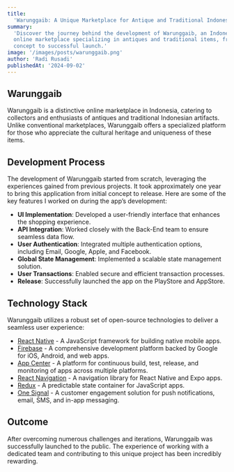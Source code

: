 ```yaml
---
title:
  'Warunggaib: A Unique Marketplace for Antique and Traditional Indonesian Items'
summary:
  'Discover the journey behind the development of Warunggaib, an Indonesian
  online marketplace specializing in antiques and traditional items, from
  concept to successful launch.'
image: '/images/posts/warunggaib.png'
author: 'Radi Rusadi'
publishedAt: '2024-09-02'
---
```


## Warunggaib

Warunggaib is a distinctive online marketplace in Indonesia, catering to
collectors and enthusiasts of antiques and traditional Indonesian artifacts.
Unlike conventional marketplaces, Warunggaib offers a specialized platform for
those who appreciate the cultural heritage and uniqueness of these items.

## Development Process

The development of Warunggaib started from scratch, leveraging the experiences
gained from previous projects. It took approximately one year to bring this
application from initial concept to release. Here are some of the key features I
worked on during the app’s development:

- **UI Implementation**: Developed a user-friendly interface that enhances the
  shopping experience.
- **API Integration**: Worked closely with the Back-End team to ensure seamless
  data flow.
- **User Authentication**: Integrated multiple authentication options, including
  Email, Google, Apple, and Facebook.
- **Global State Management**: Implemented a scalable state management solution.
- **User Transactions**: Enabled secure and efficient transaction processes.
- **Release**: Successfully launched the app on the PlayStore and AppStore.

## Technology Stack

Warunggaib utilizes a robust set of open-source technologies to deliver a
seamless user experience:

- [React Native](https://facebook.github.io/react-native/) - A JavaScript
  framework for building native mobile apps.
- [Firebase](https://firebase.google.com) - A comprehensive development platform
  backed by Google for iOS, Android, and web apps.
- [App Center](https://appcenter.ms) - A platform for continuous build, test,
  release, and monitoring of apps across multiple platforms.
- [React Navigation](https://reactnavigation.org/) - A navigation library for
  React Native and Expo apps.
- [Redux](https://redux.js.org/) - A predictable state container for JavaScript
  apps.
- [One Signal](https://onesignal.com/) - A customer engagement solution for push
  notifications, email, SMS, and in-app messaging.

## Outcome

After overcoming numerous challenges and iterations, Warunggaib was successfully
launched to the public. The experience of working with a dedicated team and
contributing to this unique project has been incredibly rewarding.
